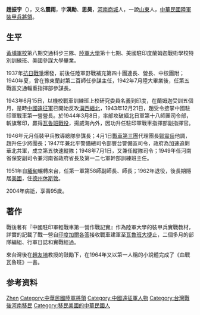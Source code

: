 {{Otheruses|赵振宇 (外交官)}}
{{noreference|time=2019-08-24}}
'''趙振宇'''（{{bd|1910年||2004年|}}），又名'''震雨'''，字'''漢勛'''、'''思昊'''，[[河南|河南]][[商城|商城]]人，一說[[山東|山東]]人，[[中華民國陸軍|中華民國陸軍]][[裝甲兵|裝甲兵]][[將領|將領]]。

== 生平 ==
[[黃埔軍校|黃埔軍校]]第八期交通科步三隊、[[陸軍大學|陸軍大學]]第十七期、美國駐印度蘭姆迦戰術學校特別訓練班、美國參謀大學畢業。

1937年[[抗日戰爭|抗日戰爭]]爆發，前後任陸軍野戰補充第四十團連長、營長、中校團附；1940年夏，曾在豫東蘭封第二百師任參謀主任，1942年7月陸大畢業後，任第五戰區交通輜重指揮部參謀長。

1943年6月15日，以機校戰車訓練班上校研究委員名義到印度，在蘭姆迦受訓五個月，是時[[中國遠征軍|中國遠征軍]]已開始反攻[[滇西緬北|滇西緬北]]，1943年12月21日，趙受令接掌中國駐印軍戰車第一營營長。於1944年3月8日，率部攻破緬北日軍第十八師團司令部，斬旗奪印，贏得[[瓦魯班戰役|瓦魯班戰役]]，揚威海內外，因功升任駐印軍戰車指揮部副指揮官。

1946年元月任裝甲兵教導總隊參謀長；4月1日[[戰車第三團|戰車第三團]]代理團長[[鄒震岳|鄒震岳]]他調，趙升任少將團長；1947年兼北平警備總司令部豐台警備區司令，政府為加速追剿華北共軍，成立第五快速縱隊；1948年7月1日，又兼任縱隊司令；1949年任河南省保安副司令兼河南省政府省長及第一二七軍幹部訓練班主任。

1951年自[[緬甸|緬甸]]輾轉來台，任第一軍第58師副師長、師長；1962年退役，後長期隱居[[美國|美國]]，住[[德克薩斯州|德州]][[休斯敦|休斯敦]]。

2004年病逝，享壽95歲。

== 著作 ==
戰後著有『中國駐印軍輕戰車第一營作戰記實』作為陸軍大學的裝甲兵實戰教材，詳實的記載了戰一營自[[印度|印度]][[加爾各答|加爾各答]]接收戰車建軍至[[瓦魯班大捷|瓦魯班大捷]]止，二個多月的部隊編組、行軍日誌和實戰經過。

來台灣後在[[趙友培|趙友培]]教授的鼓勵下，在1964年又以第一人稱的小說體完成了《血戰瓦魯班》一書。

== 参考资料 ==
{{reflist}}

{{Authority control}}
{{DEFAULTSORT:Zhao赵}}
[[Category:赵姓|Zhen]]
[[Category:中華民國陸軍將領|Category:中華民國陸軍將領]]
[[Category:中國遠征軍人物|Category:中國遠征軍人物]]
[[Category:台灣戰後河南移民|Category:台灣戰後河南移民]]
[[Category:移民美國的中華民國人|Category:移民美國的中華民國人]]
